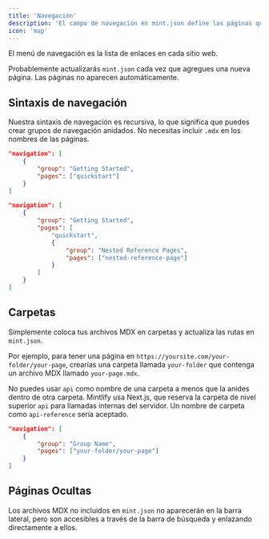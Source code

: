 ```yaml
---
title: 'Navegación'
description: 'El campo de navegación en mint.json define las páginas que aparecen en el menú de navegación'
icon: 'map'
---
```


El menú de navegación es la lista de enlaces en cada sitio web.

Probablemente actualizarás `mint.json` cada vez que agregues una nueva página. Las páginas no aparecen automáticamente.

## Sintaxis de navegación

Nuestra sintaxis de navegación es recursiva, lo que significa que puedes crear grupos de navegación anidados. No necesitas incluir `.mdx` en los nombres de las páginas.

<CodeGroup>

```json Navegación Regular
"navigation": [
    {
        "group": "Getting Started",
        "pages": ["quickstart"]
    }
]
```

```json Navegación Anidada
"navigation": [
    {
        "group": "Getting Started",
        "pages": [
            "quickstart",
            {
                "group": "Nested Reference Pages",
                "pages": ["nested-reference-page"]
            }
        ]
    }
]
```

</CodeGroup>

## Carpetas

Simplemente coloca tus archivos MDX en carpetas y actualiza las rutas en `mint.json`.

Por ejemplo, para tener una página en `https://yoursite.com/your-folder/your-page`, crearías una carpeta llamada `your-folder` que contenga un archivo MDX llamado `your-page.mdx`.

<Warning>

No puedes usar `api` como nombre de una carpeta a menos que la anides dentro de otra carpeta. Mintlify usa Next.js, que reserva la carpeta de nivel superior `api` para llamadas internas del servidor. Un nombre de carpeta como `api-reference` sería aceptado.

</Warning>

```json Navegación Con Carpeta
"navigation": [
    {
        "group": "Group Name",
        "pages": ["your-folder/your-page"]
    }
]
```

## Páginas Ocultas

Los archivos MDX no incluidos en `mint.json` no aparecerán en la barra lateral, pero son accesibles a través de la barra de búsqueda y enlazando directamente a ellos.